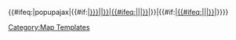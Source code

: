 <onlyinclude><includeonly><!--
-->{{#ifeq:{{{overlayform|}}}|popupajax|{{#if:{{{overlaytip|}}}{{{overlaylink|}}}|[[{{#if:{{{overlaylink|}}}|{{{overlaylink}}}|{{{overlaytip}}}}}|{{#ifeq:{{{highlight|}}}|{{{number|}}}|<span style="color:white; font-weight:600;">{{{overlay}}}</span>|{{{overlay}}}}}]]|{{{overlay}}}}}|{{#if:{{{overlaylink|}}}|[[{{{overlaylink}}}|{{#ifeq:{{{highlight|}}}|{{{number|}}}|<span style="color:white; font-weight:600;">{{{overlay}}}</span>|{{{overlay}}}}}]]|{{{overlay}}}}}}}<!--
--></includeonly></onlyinclude><noinclude>
[[Category:Map Templates]]
</noinclude>